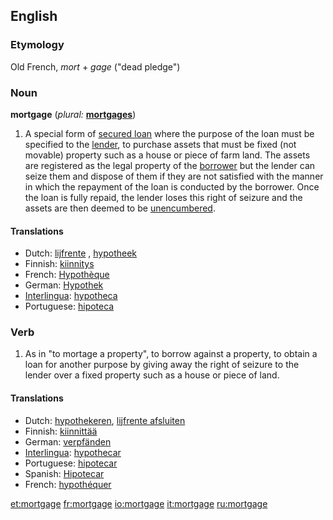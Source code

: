 {{wikipedia}}
==English==

===Etymology===
Old French, ''mort'' + ''gage'' ("dead pledge")

===Noun===
'''mortgage'''  (''plural:'' '''[[mortgages]]''')
# A special form of [[secured loan]] where the purpose of the loan must be specified to the [[lender]], to purchase assets that must be fixed (not movable) property such as a house or piece of farm land. The assets are registered as the legal property of the [[borrower]] but the lender can seize them and dispose of them if they are not satisfied with the manner in which the repayment of the loan is conducted by the borrower.  Once the loan is fully repaid, the lender loses this right of seizure and the assets are then deemed to be [[unencumbered]].

====Translations====
*Dutch: [[lijfrente]] {{f}}, [[hypotheek]] {{m}}
*Finnish: [[kiinnitys]]
*French: [[Hypothèque]] {{f}}
*German: [[Hypothek]] {{f}}
*[[Interlingua]]: [[hypotheca]]
*Portuguese: [[hipoteca]] {{f}}

===Verb===
{{en-infl-reg-other-e|mortgag|e}}
# As in "to mortage a property", to borrow against a property, to obtain a loan for another purpose by giving away the right of seizure to the lender over a fixed property such as a house or piece of land.

====Translations====
*Dutch: [[hypothekeren]], [[lijfrente afsluiten]]
*Finnish: [[kiinnittää]]
*German: [[verpfänden]]
*[[Interlingua]]: [[hypothecar]]
*Portuguese: [[hipotecar]]
*Spanish: [[Hipotecar]]
*French: [[hypothéquer]]

[[et:mortgage]]
[[fr:mortgage]]
[[io:mortgage]]
[[it:mortgage]]
[[ru:mortgage]]